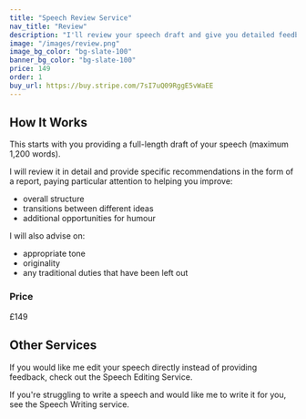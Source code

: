 ```yaml
---
title: "Speech Review Service"
nav_title: "Review"
description: "I'll review your speech draft and give you detailed feedback so you can make it as good as possible."
image: "/images/review.png"
image_bg_color: "bg-slate-100"
banner_bg_color: "bg-slate-100"
price: 149
order: 1
buy_url: https://buy.stripe.com/7sI7uQ09RggE5vWaEE
---
```

## How It Works

This starts with you providing a full-length draft of your speech (maximum 1,200 words).

I will review it in detail and provide specific recommendations in the form of a report, paying particular attention to helping you improve:
- overall structure
- transitions between different ideas
- additional opportunities for humour

I will also advise on:
- appropriate tone
- originality
- any traditional duties that have been left out

### Price
&pound;149

## Other Services

If you would like me edit your speech directly instead of providing feedback, check out the Speech Editing Service.

If you're struggling to write a speech and would like me to write it for you, see the Speech Writing service.